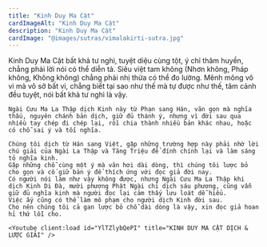 ```yaml
---
title: "Kinh Duy Ma Cật"
cardImageAlt: "Kinh Duy Ma Cật"
description: "Kinh Duy Ma Cật"
cardImage: "@images/sutras/vimalakirti-sutra.jpg"
---
```


<div className="grid xl:grid-cols-8 lg:grid-cols-8 md:grid-cols-2 sm:grid-cols-2 xs:grid-cols-1 gap-8 bg-body dark:bg-darkmode-body">

  <div className="lg:col-span-5 md:col-span-1">


  </div>

  <div className="lg:col-span-3 md:col-span-1">
    Kinh Duy Ma Cật bất khả tư nghì, tuyệt diệu cùng tột, ý chỉ thâm huyền, chẳng phải lời nói có thể diễn tả. Siêu việt tam không (Nhơn không, Pháp không, Không không) chẳng phải nhị thừa có thể đo lường.
    Mênh mông vô vi mà vô sở bất vi, chẳng biết tại sao như thế mà tự được như thế, tâm cảnh đều tuyệt, nói bất khả tư nghì là vậy.

    Ngài Cưu Ma La Thập dịch Kinh này từ Phạn sang Hán, văn gọn mà nghĩa thấu, nguyên chánh bản dịch, giữ đủ thánh ý, nhưng vì đời sau qua nhiều tay chép đi chép lại, rồi chia thành nhiều bản khác nhau, hoặc có chỗ sai ý và tối nghĩa.

    Chúng tôi dịch từ Hán sang Việt, gặp những trường hợp này phải nhờ lời chú giải của Ngài La Thập và Tăng Triệu để đính chính lại và làm sáng tỏ nghĩa kinh.
    Gặp những chỗ cùng một ý mà văn hơi dài dòng, thì chúng tôi lược bỏ cho gọn và cố giữ bản ý để thích ứng với đọc giả đời nay.
    Có người nói làm như vậy không được, nhưng Ngài Cưu Ma La Thập khi dịch Kinh Di Đà, mười phương Phật Ngài chỉ dịch sáu phương, cũng vẫn giữ đủ nghĩa kinh mà người đọc lại cảm thấy lưu loát dễ hiểu.
    Việc ấy cũng có thể làm mô phạm cho người dịch Kinh đời sau.
    Cho nên chúng tôi cả gan lược bỏ chỗ dài dòng là vậy, xin đọc giả hoan hỉ thứ lỗi cho.
  </div>

</div>

<div className="grid xl:grid-cols-8 lg:grid-cols-8 md:grid-cols-2 sm:grid-cols-2 xs:grid-cols-1 gap-8 bg-body dark:bg-darkmode-body">

  <div className="lg:col-span-5 md:col-span-1">

    <Youtube client:load id="YlTZlybQePI" title="KINH DUY MA CẬT DỊCH & LƯỢC GIẢI" />

  </div>

  <div className="lg:col-span-3 md:col-span-1">


  </div>

</div>
